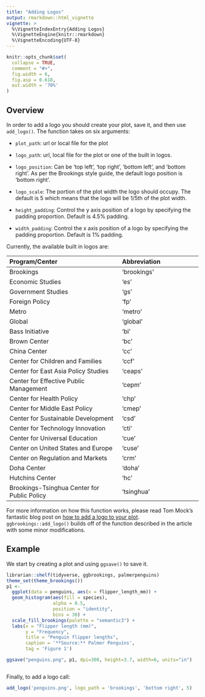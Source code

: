 ```yaml
---
title: "Adding Logos"
output: rmarkdown::html_vignette
vignette: >
  %\VignetteIndexEntry{Adding Logos}
  %\VignetteEngine{knitr::rmarkdown}
  %\VignetteEncoding{UTF-8}
---
```


```r
knitr::opts_chunk$set(
  collapse = TRUE,
  comment = "#>",
  fig.width = 6,
  fig.asp = 0.618,
  out.width = '70%'
)
```

## Overview

In order to add a logo you should create your plot, save it, and then use `add_logo()`.
The function takes on six arguments:

-   `plot_path`: url or local file for the plot

-   `logo_path`: url, local file for the plot or one of the built in logos.

-   `logo_position`: Can be 'top left', 'top right', 'bottom left', and 'bottom right'.
    As per the Brookings style guide, the default logo position is 'bottom right'.

-   `logo_scale`: The portion of the plot width the logo should occupy.
    The default is 5 which means that the logo will be 1/5th of the plot width.

-   `height_padding`: Control the y axis position of a logo by specifying the padding proportion.
    Default is 4.5% padding.

-   `width_padding`: Control the x axis position of a logo by specifying the padding proportion.
    Default is 1% padding.

Currently, the available built in logos are:

+----------------------------------------------+--------------------------------+
| Program/Center                               | Abbreviation                   |
+:=============================================+:===============================+
| Brookings                                    | 'brookings'                    |
+----------------------------------------------+--------------------------------+
| Economic Studies                             | 'es'                           |
+----------------------------------------------+--------------------------------+
| Government Studies                           | 'gs'                           |
+----------------------------------------------+--------------------------------+
| Foreign Policy                               | 'fp'                           |
+----------------------------------------------+--------------------------------+
| Metro                                        | 'metro'                        |
+----------------------------------------------+--------------------------------+
| Global                                       | 'global'                       |
+----------------------------------------------+--------------------------------+
| Bass Initiative                              | 'bi'                           |
+----------------------------------------------+--------------------------------+
| Brown Center                                 | 'bc'                           |
+----------------------------------------------+--------------------------------+
| China Center                                 | 'cc'                           |
+----------------------------------------------+--------------------------------+
| Center for Children and Families             | 'ccf'                          |
+----------------------------------------------+--------------------------------+
| Center for East Asia Policy Studies          | 'ceaps'                        |
+----------------------------------------------+--------------------------------+
| Center for Effective Public Management       | 'cepm'                         |
+----------------------------------------------+--------------------------------+
| Center for Health Policy                     | 'chp'                          |
+----------------------------------------------+--------------------------------+
| Center for Middle East Policy                | 'cmep'                         |
+----------------------------------------------+--------------------------------+
| Center for Sustainable Development           | 'csd'                          |
+----------------------------------------------+--------------------------------+
| Center for Technology Innovation             | 'cti'                          |
+----------------------------------------------+--------------------------------+
| Center for Universal Education               | 'cue'                          |
+----------------------------------------------+--------------------------------+
| Center on United States and Europe           | 'cuse'                         |
+----------------------------------------------+--------------------------------+
| Center on Regulation and Markets             | 'crm'                          |
+----------------------------------------------+--------------------------------+
| Doha Center                                  | 'doha'                         |
+----------------------------------------------+--------------------------------+
| Hutchins Center                              | 'hc'                           |
+----------------------------------------------+--------------------------------+
| Brookings-Tsinghua Center for Public Policy  | 'tsinghua'                     |
+----------------------------------------------+--------------------------------+

For more information on how this function works, please read Tom Mock's fantastic blog post on [how to add a logo to your plot](https://themockup.blog/posts/2019-01-09-add-a-logo-to-your-plot/).
`ggbrookings::add_logo()` builds off of the function described in the article with some minor modifications.

## Example

We start by creating a plot and using `ggsave()` to save it.

```r
librarian::shelf(tidyverse, ggbrookings, palmerpenguins)
theme_set(theme_brookings())
p1 <-
  ggplot(data = penguins, aes(x = flipper_length_mm)) +
  geom_histogram(aes(fill = species),
                 alpha = 0.5,
                 position = "identity",
                 bins = 30) +
  scale_fill_brookings(palette = "semantic3") +
  labs(x = "Flipper length (mm)",
       y = "Frequency",
       title = "Penguin flipper lengths",
       caption = '**Source:** Palmer Penguins',
       tag = 'Figure 1')

ggsave("penguins.png", p1, dpi=300, height=3.7, width=6, units="in")



```

Finally, to add a logo call:

```r

add_logo('penguins.png', logo_path = 'brookings', 'bottom right', 5)
```
